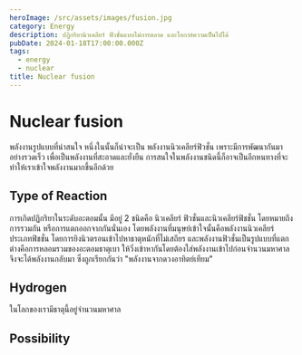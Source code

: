```yaml
---
heroImage: /src/assets/images/fusion.jpg
category: Energy
description: ปฎิกริยานิวเคลียร์ ฟิวชั่นแบบไม่การตลาด และโอกาสความเป็นไปได้
pubDate: 2024-01-18T17:00:00.000Z
tags:
  - energy
  - nuclear
title: Nuclear fusion
---
```


# Nuclear fusion

พลังงานรูปแบบที่น่าสนใจ หนึ่งในนั้นก็น่าจะเป็น พลังงานนิวเคลียร์ฟิวชั่น เพราะมีการพัฒนากันมาอย่างรวดเร็ว เพื่อเป็นพลังงานที่สะอาดและยั่งยืน การสนใจในพลังงานชนิดนี้ก็อาจเป็นอีกหนทางที่จะทำให้เราเข้าใจพลังงานมากขึ้นอีกด้วย

## Type of Reaction

การเกิดปฏิกริยาในระดับอะตอมนั้น มีอยู่ 2 ชนิดคือ นิวเคลียร์ ฟิวชั่นและนิวเคลียร์ฟิชชั่น โดยหมายถึงการรวมกัน หรือการแตกออกจากกันนั่นเอง โดยพลังงานที่มนุษย์เข้าใจนั้นคือพลังงานนิวเคลียร์ประเภทฟิชชั่น โดยการยิงนิวตรอนเข้าไปหาธาตุหนักที่ไม่เสถียร และพลังงานฟิวชั่นเป็นรูปแบบที่แตกต่างคือการหลอมรวมของอะตอมธาตุเบา ให้วิ่งเข้าหากันโดยต้องใส่พลังงานเข้าไปก่อนจำนวนมหาศาล จึงจะได้พลังงานกลับมา ซึ่งถูกเรียกกันว่า "พลังงานจากดวงอาทิตย์เทียม"

## Hydrogen

ในโลกของเรามีธาตุนี้อยู่จำนวนมหาศาล

## Possibility
